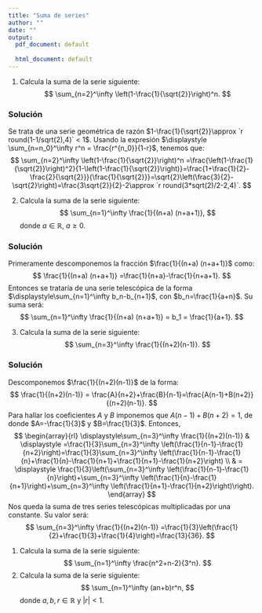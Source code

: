 ```yaml
---
title: "Suma de series"
author: ""
date: ""
output:
  pdf_document: default
              
  html_document: default
---
```


1. Calcula la suma de la serie siguiente:
$$
\sum_{n=2}^\infty \left(1-\frac{1}{\sqrt{2}}\right)^n.
$$

### Solución

Se trata de una serie geométrica de razón $1-\frac{1}{\sqrt{2}}\approx `r round(1-1/sqrt(2),4)` < 1$. Usando la expresión 
$\displaystyle \sum_{n=n_0}^\infty r^n = \frac{r^{n_0}}{1-r}$, tenemos que:
$$
\sum_{n=2}^\infty \left(1-\frac{1}{\sqrt{2}}\right)^n =\frac{\left(1-\frac{1}{\sqrt{2}}\right)^2}{1-\left(1-\frac{1}{\sqrt{2}}\right)}=\frac{1+\frac{1}{2}-\frac{2}{\sqrt{2}}}{\frac{1}{\sqrt{2}}}=\sqrt{2}\left(\frac{3}{2}-\sqrt{2}\right)=\frac{3\sqrt{2}}{2}-2\approx `r round(3*sqrt(2)/2-2,4)`.
$$


\newpage

2. Calcula la suma de la serie siguiente:
$$
\sum_{n=1}^\infty \frac{1}{(n+a) (n+a+1)},
$$
donde $a\in\mathbb{R}$, $a\geq 0$.

### Solución

Primeramente descomponemos la fracción $\frac{1}{(n+a) (n+a+1)}$ como:
$$
\frac{1}{(n+a) (n+a+1)} =\frac{1}{n+a}-\frac{1}{n+a+1}.
$$
Entonces se trataría de una serie telescópica de la forma $\displaystyle\sum_{n=1}^\infty b_n-b_{n+1}$, con $b_n=\frac{1}{a+n}$. Su suma será:
$$
\sum_{n=1}^\infty \frac{1}{(n+a) (n+a+1)} = b_1 = \frac{1}{a+1}.
$$


\newpage

3. Calcula la suma de la serie siguiente:
$$
\sum_{n=3}^\infty \frac{1}{(n+2)(n-1)}.
$$

### Solución

Descomponemos $\frac{1}{(n+2)(n-1)}$ de la forma:
$$
\frac{1}{(n+2)(n-1)} = \frac{A}{n+2}+\frac{B}{n-1}=\frac{A(n-1)+B(n+2)}{(n+2)(n-1)}.
$$
Para hallar los coeficientes $A$ y $B$ imponemos que $A(n-1)+B(n+2)=1$, de donde $A=-\frac{1}{3}$ y $B=\frac{1}{3}$. Entonces,
$$
\begin{array}{rl}
\displaystyle\sum_{n=3}^\infty \frac{1}{(n+2)(n-1)}  & \displaystyle =\frac{1}{3}\sum_{n=3}^\infty \left(\frac{1}{n-1}-\frac{1}{n+2}\right)=\frac{1}{3}\sum_{n=3}^\infty \left(\frac{1}{n-1}-\frac{1}{n}+\frac{1}{n}-\frac{1}{n+1}+\frac{1}{n+1}-\frac{1}{n+2}\right) \\ & = \displaystyle \frac{1}{3}\left(\sum_{n=3}^\infty \left(\frac{1}{n-1}-\frac{1}{n}\right)+\sum_{n=3}^\infty \left(\frac{1}{n}-\frac{1}{n+1}\right)+\sum_{n=3}^\infty \left(\frac{1}{n+1}-\frac{1}{n+2}\right)\right).
\end{array}
$$
Nos queda la suma de tres series telescópicas multiplicadas por una constante. Su valor será:
$$
\sum_{n=3}^\infty \frac{1}{(n+2)(n-1)} =\frac{1}{3}\left(\frac{1}{2}+\frac{1}{3}+\frac{1}{4}\right)=\frac{13}{36}.
$$


\newpage


1. Calcula la suma de la serie siguiente:
$$
\sum_{n=1}^\infty \frac{n^2+n-2}{3^n}.
$$
1. Calcula la suma de la serie siguiente:
$$
\sum_{n=1}^\infty (an+b)r^n,
$$
donde $a,b,r\in\mathbb{R}$ y $|r|<1$.
